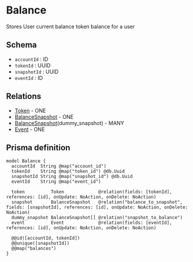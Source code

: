 # Balance

Stores User current balance token balance for a user

## Schema

- `accountId` : ID
- `tokenId` : UUID
- `snapshotId` : UUID
- `eventId` : ID

## Relations

- [Token](./token) - ONE
- [BalanceSnapshot](./balance-snapshot) - ONE
- [BalanceSnapshot](./balance-snapshot)(dummy_snapshot) - MANY
- [Event](./event) - ONE

## Prisma definition

```prisma
model Balance {
  accountId  String @map("account_id")
  tokenId    String @map("token_id") @db.Uuid
  snapshotId String @map("snapshot_id") @db.Uuid
  eventId    String @map("event_id")

  token          Token             @relation(fields: [tokenId], references: [id], onUpdate: NoAction, onDelete: NoAction)
  snapshot       BalanceSnapshot   @relation("balance_to_snapshot", fields: [snapshotId], references: [id], onUpdate: NoAction, onDelete: NoAction)
  dummy_snapshot BalanceSnapshot[] @relation("snapshot_to_balance")
  event          Event             @relation(fields: [eventId], references: [id], onUpdate: NoAction, onDelete: NoAction)

  @@id([accountId, tokenId])
  @@unique([snapshotId])
  @@map("balances")
}
```
